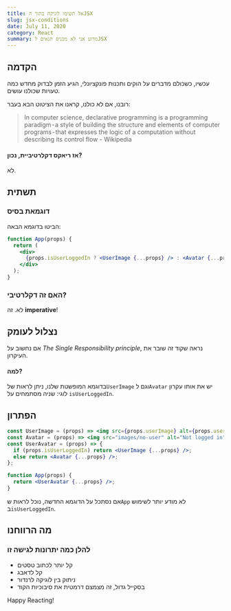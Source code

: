 ```yaml
---
title: אל תשימו לוגיקה בתוך הJSX
slug: jsx-conditions
date: July 11, 2020
category: React
summary: מדוע אני לא מכניס תנאים לJSX
---
```


## הקדמה

עכשיו, כשכולם מדברים על הוקים ותכנות פונקציונלי, הגיע הזמן לבדוק מחדש כמה טעויות שכולנו עושים.

רובנו, אם לא כולנו, קראנו את הציטוט הבא בעבר:

> In computer science, declarative programming is a programming paradigm - a style of building the structure and elements of computer programs - that expresses the logic of a computation without describing its control flow - Wikipedia

#### אז ריאקס דקלרטיביית, נכון?

לא.

## תשתית

### דוגמאת בסיס

הביטו בדוגמא הבאה:

```jsx
function App(props) {
  return (
    <div>
      {props.isUserLoggedIn ? <UserImage {...props} /> : <Avatar {...props} />}
    </div>
  );
}
```

### האם זה דקלרטיבי?

לא. זה **imperative**!

## נצלול לעומק

אם נחשוב על _The Single Responsibility principle_, נראה שקוד זה שובר את העיקרון.

#### למה?

בדוגמא המופשטת שלנו, ניתן לראות של`UserImage` וגם ל`Avatar` יש את אותו עקרון לוגי: שניה מסתמחים על `isUserLoggedIn`.

## הפתרון

```jsx highlight=4,5,9
const UserImage = (props) => <img src={props.userImage} alt={props.userName} />;
const Avatar = (props) => <img src="images/no-user" alt="Not logged in" />;
const UserAvatar = (props) => {
  if (props.isUserLoggedIn) return <UserImage {...props} />;
  else return <Avatar {...props} />;
};

function App(props) {
  return <UserAvatar {...props} />;
}
```

אם נסתכל על הדוגמא החדשה, נוכל לראות ש`App` לא מודע יותר לשימוש ב`isUserLoggedIn`.

## מה הרווחנו

### להלן כמה יתרונות לגישה זו

- קל יותר לכתוב טסטים
- קל לדאבג
- ניתוק בין לוגיקה לרנדור
- בסקייל גדול, זה מצמצם דרמטית את סיבוכיות הקוד

Happy Reacting!

